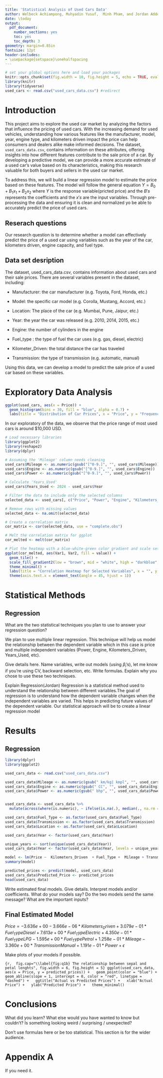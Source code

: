 ```yaml
---
title: 'Statistical Analysis of Used Cars Data'
author: Welbeck Achiampong, Muhyadin Yusuf,  Minh Pham, and Jordan Addo
date: \today
output: 
  pdf_document:
    number_sections: yes
    toc: yes
    toc_depth: 3
geometry: margin=0.85in
fontsize: 12pt
header-includes:
- \usepackage{setspace}\onehalfspacing
---
```


\listoffigures
\listoftables

\newpage

```r
# set your global options here and load your packages
knitr::opts_chunk$set(fig.width = 10, fig.height = 5, echo = TRUE, eval = TRUE)
library(knitr)
library(tidyverse)
used_cars <- read.csv("used_cars_data.csv") #redirect
```

# Introduction

This project aims to explore the used car market by analyzing the factors that influence the pricing of used cars. With the increasing demand for used vehicles, understanding how various features like the manufacturer, model, year, engine type, and kilometers driven impact the price can help consumers and dealers alike make informed decisions. The dataset, `used_cars_data.csv`, contains information on these attributes, offering insights into how different features contribute to the sale price of a car. By developing a predictive model, we can provide a more accurate estimate of a used car's value based on its characteristics, making this research valuable for both buyers and sellers in the used car market.

To address this, we will build a linear regression model to estimate the price based on these features. The model will follow the general equation $Y = B_0 + B_1 x_1 + B_2 x_2$ where $Y$ is the response variable(pricted price) and the $B's$ represents the coefficients and the $x's$ are the input variables. Through pre-processing the data and ensuring it is clean and normalized yo be able to accurately predict the price of used cars.

## Reserach questions

Our research question is to determine whether a model can effectively predict the price of a used car using variables such as the year of the car, kilometers driven, engine capacity, and fuel type.


## Data set desription

The dataset, used_cars_data.csv, contains information about used cars and their sale prices. There are several variables present in the dataset, including:

- Manufacturer: the car manufacturer (e.g. Toyota, Ford, Honda, etc.) 

- Model: the specific car model (e.g. Corolla, Mustang, Accord, etc.) 

- Location: The place of the car (e.g. Mumbai, Pune, Jaipur, etc.) 

- Year: the year the car was released (e.g. 2010, 2014, 2015, etc.) 

- Engine: the number of cylinders in the engine 

- Fuel_type : the type of fuel the car uses (e.g. gas, diesel, electric) 

- Kilometer_Driven: the total distance the car has traveled 

- Transmission: the type of transmission (e.g. automatic, manual) 

Using this data, we can develop a model to predict the sale price of a used car based on these variables.

# Exploratory Data Analysis
```r
ggplot(used_cars, aes(x = Price)) +
  geom_histogram(bins = 30, fill = "blue", alpha = 0.7) +
  labs(title = "Distribution of Car Prices", x = "Price", y = "Frequency")
```
In our exploratory of the data, we observe that the price range of most used cars is around $10,000 USD.


```r
# Load necessary libraries
library(ggplot2)
library(reshape2)
library(dplyr)

# Assuming the 'Mileage' column needs cleaning
used_cars$Mileage <- as.numeric(gsub("[^0-9.]", "", used_cars$Mileage))
used_cars$Engine <- as.numeric(gsub("[^0-9.]", "", used_cars$Engine))
used_cars$Power <- as.numeric(gsub("[^0-9.]", "", used_cars$Power))

# Calculate 'Years_Used'
used_cars$Years_Used <- 2024 - used_cars$Year

# Filter the data to include only the selected columns
selected_data <- used_cars[, c("Price", "Power", "Engine", "Kilometers_Driven", "Years_Used")]

# Remove rows with missing values
selected_data <- na.omit(selected_data)

# Create a correlation matrix
cor_matrix <- cor(selected_data, use = "complete.obs")

# Melt the correlation matrix for ggplot
cor_melted <- melt(cor_matrix)

# Plot the heatmap with a blue-white-green color gradient and scale set from -1 to 1
ggplot(cor_melted, aes(Var1, Var2, fill = value)) +
  geom_tile() +
  scale_fill_gradient2(low = "brown", mid = "white", high = "darkblue", midpoint = 0, limits = c(-1, 1)) +
  theme_minimal() +
  labs(title = "Correlation Heatmap for Selected Variables", x = "", y = "") +
  theme(axis.text.x = element_text(angle = 45, hjust = 1))

```



# Statistical Methods

## Regression 

What are the two statistical techniques you plan to use to answer your 
regression question? 

We plan to use multiple linear regression. This technique will help us model the relationship between the dependent variable which in this case is price and multiple independent variables (Power, Engine, Kilometers_Driven, Years_Used, etc).  

Give details here. Name variables, 
write out models (using $\beta_i$'s), let me know if you're using CV,
backward selection, etc. Write formulas. Explain why you chose
to use these two techniques. 

Explain Regression(Jordan)
Regression is a statistical method used to understand the relationship between different variables.The goal of regression is to understand how the dependent variable changes when the independent variables are varied. This helps in predicting future values of the dependent variable. Our statistical approach will be to create a linear regression model






# Results

## Regression 

```r
library(dplyr)
library(ggplot2)

used_cars_data <- read.csv("used_cars_data.csv")

used_cars_data$Mileage <- as.numeric(gsub(" km/kg| kmpl", "", used_cars_data$Mileage))
used_cars_data$Engine <- as.numeric(gsub(" CC", "", used_cars_data$Engine))
used_cars_data$Power <- as.numeric(gsub(" bhp", "", used_cars_data$Power))


used_cars_data <- used_cars_data %>%
  mutate(across(where(is.numeric), ~ ifelse(is.na(.), median(., na.rm = TRUE), .)))

used_cars_data$Fuel_Type <- as.factor(used_cars_data$Fuel_Type)
used_cars_data$Transmission <- as.factor(used_cars_data$Transmission)
used_cars_data$Location <- as.factor(used_cars_data$Location)

used_cars_data$Year <- factor(used_cars_data$Year)

unique_years <- sort(unique(used_cars_data$Year))
used_cars_data$Year <- factor(used_cars_data$Year, levels = unique_years)

model <- lm(Price ~  Kilometers_Driven  + Fuel_Type +  Mileage + Transmission + Power, data = used_cars_data)
summary(model)

predicted_prices <- predict(model, used_cars_data)
used_cars_data$Predicted_Price <- predicted_prices
head(used_cars_data)

```

Write estimated final models. Give details. Interpret 
models and/or coefficients. What do your models say? Do the two 
models send the same message? What are the important inputs? 

## Final Estimated Model
$Price = -3.636e+00 - 3.666e-06 * Kilometers_Driven + 3.079e-01 * Fuel_TypeDiesel + 7.613e+00 * Fuel_TypeElectric + 4.350e-01 * Fuel_TypeLPG - 1.595e+00 * Fuel_TypePetrol + 1.258e-01 * Mileage - 3.360e+00 * TransmissionManual + 1.191e-01 * Power + \epsilon$ 


Make plots of your models if possible. 




```{r,  fig.cap="\\label{fig:q1b} The relationship between sepal and petal lenghts", fig.width = 6, fig.height = 5}
ggplot(used_cars_data, aes(x = Price, y = predicted_prices)) +
  geom_point(color = "blue") +
  geom_abline(slope = 1, intercept = 0, color = "red", linetype = "dashed") +
  ggtitle("Actual vs Predicted Prices") +
  xlab("Actual Price") +
  ylab("Predicted Price") +
  theme_minimal()
```




# Conclusions

What did you learn? What else would you have wanted to know but couldn't?
Is something looking weird / surprising / unexpected?

Don't use formulas here or be too statistical. This section is for the 
wider audience. 

# Appendix A

If you need it. 

